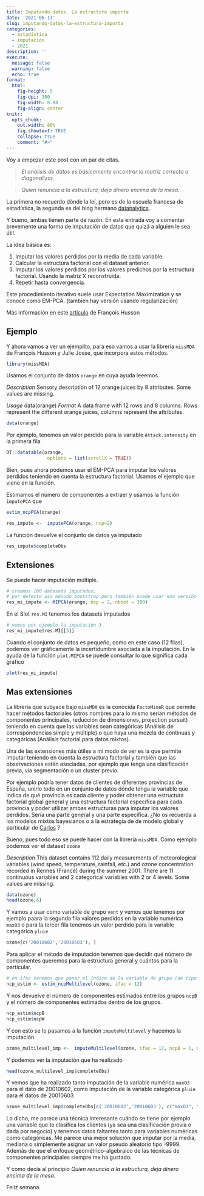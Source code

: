 ```yaml
---
title: Imputando datos. La estructura importa
date: '2021-06-13'
slug: imputando-datos-la-estructura-importa
categories:
  - estadística
  - imputación
  - 2021
description: ''
execute: 
  message: false
  warning: false
  echo: true
format: 
  html: 
    fig-height: 5
    fig-dpi: 300
    fig-width: 8.88
    fig-align: center
knitr:
  opts_chunk:
    out.width: 80%
    fig.showtext: TRUE
    collapse: true
    comment: "#>"
---
```



Voy a empezar este post con un par de citas. 

> _El análisis de datos es básicamente encontrar la matriz correcta a diagonalizar._

> _Quien renuncia a la estructura, deja dinero encima de la mesa._

La primera no recuerdo dónde la leí, pero es de la escuela francesa de estadística, la segunda es del blog hermano [datanalytics](https://www.datanalytics.com/2018/10/04/embeddings-y-analisis-del-carrito-de-la-compra/). 

Y bueno, ambas tienen parte de razón. En esta entrada voy a comentar brevemente una forma de imputación de datos que quizá a alguien le sea útil.

La idea básica es: 

1. Imputar los valores perdidos por la media de cada variable.
2. Calcular la estructura factorial con el dataset anterior. 
3. Imputar los valores perdidos por los valores predichos por la estructura factorial. Usando la matriz X reconstruida. 
3. Repetir hasta convergencia.

Este procedimiento iterativo suele usar Expectation Maximization y se conoce como EM-PCA. (también hay versión usando regularización)

Más información en este [artículo](http://www.numdam.org/item/JSFS_2012__153_2_79_0.pdf) de  François Husson

## Ejemplo 

Y ahora vamos a ver un ejemplito, para eso vamos a usar la librería `missMDA` de François Husson y Julie Josse, que incorpora estos métodos. 


```r
library(missMDA)

```

Usamos el conjunto de datos `orange` en cuya ayuda leeemos

*Description*
Sensory description of 12 orange juices by 8 attributes. Some values are missing.

*Usage*
data(orange)
*Format*
A data frame with 12 rows and 8 columns. Rows represent the different orange juices, columns represent the attributes.


```r
data(orange)
```

Por ejemplo, tenemos un valor perdido para la variable `Attack.intensity` en la primera fila
```r
DT::datatable(orange,
               options = list(scrollX = TRUE))
```

Bien, pues ahora podemos usar el EM-PCA para imputar los valores perdidos teniendo en cuenta la estructura factorial. Usamos el ejemplo que viene en la función. 

Estimamos el número de componentes a extraer y usamos la función `imputePCA` que

```r
estim_ncpPCA(orange)
```
```r
res_impute <-  imputePCA(orange, ncp=2)
```

La función devuelve el conjunto de datos ya imputado

```r
res_impute$completeObs
```

## Extensiones

Se puede hacer imputación múltiple.

```r
# creamos 100 datasets imputados, 
# por defecto usa método bootstrap pero también puede usar una versión bayesiana
res_mi_impute <- MIPCA(orange, ncp = 2, nboot = 100)
```

En el Slot `res.MI` tenemos los datasets imputados
```r
# vemos por ejemplo la imputación 3
res_mi_impute$res.MI[[3]]
```
Cuando el conjunto de datos es pequeño, como en este caso (12 filas), podemos ver gráficamente la incertidumbre asociada a la imputación. En la ayuda de la función `plot.MIPCA` se puede consultar lo que significa cada gráfico

```r
plot(res_mi_impute)
```

## Mas extensiones

La librería que subyace bajo `missMDA` es la conocida `FactoMineR` que permite hacer métodos factoriales (otros nombres para lo mismo serían métodos de componentes principales, reducción de dimensiones, projection pursuit) teniendo en cuenta que las variables sean categóricas (Análisis de correspondencias simple y múltiple) o que haya una mezcla de continuas y categóricas (Análisis factorial para datos mixtos). 

Una de las extensiones más útiles a mi modo de ver es la que permite imputar teniendo en cuenta la estructura factorial y también que las observaciones estén asociadas, por ejemplo que tenga una clasificación previa, vía segmentación o un cluster previo. 

Por ejemplo podría tener datos de clientes de diferentes provincias de España, unirlo todo en un conjunto de datos dónde tenga la variable que indica de qué provincia es cada cliente y poder obtener una estructura factorial global general y una estructura factorial específica para cada provincia y poder utilizar ambas estructuras para imputar los valores perdidos. Sería una parte general y una parte específica. ¿No os recuerda a los modelos mixtos bayesianos o a la estrategia de de modelo global y particular de [Carlos](https://www.youtube.com/watch?v=oGjcWWITxMI&t=23s) ? 


Bueno, pues todo eso se puede hacer con la librería `missMDA`.  Como ejemplo podemos ver el dataset `ozone`


*Description*
This dataset contains 112 daily measurements of meteorological variables (wind speed, temperature, rainfall, etc.) and ozone concentration recorded in Rennes (France) during the summer 2001. There are 11 continuous variables and 2 categorical variables with 2 or 4 levels. Some values are missing.



```r
data(ozone)
head(ozone,6)
```

Y vamos a usar como variable de grupo `vent` y vemos que tenemos por ejemplo paara la segunda fila valores perdidos en la variable numérica `maxO3` o para la tercer fila tenemos un valor perdido para la variable categórica `pluie`

```r
ozone[c('20010602','20010603'), ]
```

Para aplicar el método de imputación tenemos que decidir qué número de componentes queremos para la estructura general y cuántos para la particular. 


```r
# en ifac tenemos que poner el índice de la variable de grupo (de tipo factor), vent es la 12
ncp_estim <- estim_ncpMultilevel(ozone, ifac = 12)

```

Y  nos devuelve el número de componentes estimados entre los grupos `ncpB` y el número de componentes estimados dentro de los grupos. 

```r
ncp_estim$ncpB
ncp_estim$ncpW
```

Y con esto se lo pasamos a la función `imputeMultilevel` y hacemos la imputación

```r
ozone_multilevel_imp <-  imputeMultilevel(ozone, ifac = 12, ncpB = 1, ncpW= 3)
```

Y podemos ver la imputación que ha realizado

```r
head(ozone_multilevel_imp$completeObs)
```

Y vemos que ha realizado tanto imputación de la variable numérica `maxO3` para el dato de 20010602, como imputación de la variable categórica `pluie` para el datos de 20010603
```r
ozone_multilevel_imp$completeObs[c('20010602','20010603'), c("maxO3", "pluie") ]
```

Lo dicho, me parece una técnica interesante cuándo se tiene por ejemplo una variable que te clasifica los clientes (ya sea una clasificación previa o dada por negocio) y tenemos datos faltantes tanto para variables numéricas como categóricas. Me parece una mejor solución que imputar por la media, mediana o simplemente asignar un valor pseudo aleatorio tipo -9999. Además de que el enfoque geométrico-algebraico de las técnicas de componentes principales siempre me ha gustado. 

Y como decía al principio _Quien renuncia a la estructura, deja dinero encima de la mesa._ 

Feliz semana. 
